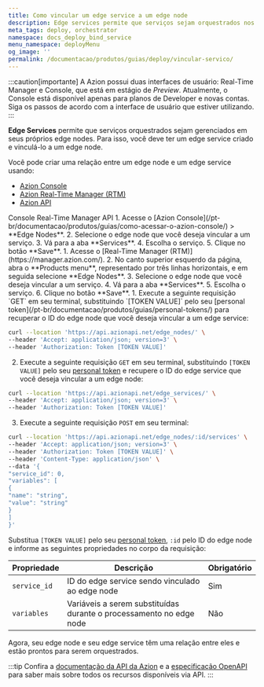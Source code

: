 ```yaml
---
title: Como vincular um edge service a um edge node
description: Edge services permite que serviços sejam orquestrados nos seus edge nodes. Para isso, você precisa criar um serviço e vinculá-lo a um edge node.
meta_tags: deploy, orchestrator
namespace: docs_deploy_bind_service
menu_namespace: deployMenu
og_image: ''
permalink: /documentacao/produtos/guias/deploy/vincular-servico/
---
```



:::caution[importante]
A Azion possui duas interfaces de usuário: Real-Time Manager e Console, que está em estágio de *Preview*. Atualmente, o Console está disponível apenas para planos de Developer e novas contas. Siga os passos de acordo com a interface de usuário que estiver utilizando.
:::

**Edge Services** permite que serviços orquestrados sejam gerenciados em seus próprios edge nodes. Para isso, você deve ter um edge service criado e vinculá-lo a um edge node.

<LinkButton link="/pt-br/documentacao/produtos/guias/deploy/criar-edge-service/" label="ir para o guia de como criar um edge service" severity="secondary" target="_blank" />

Você pode criar uma relação entre um edge node e um edge service usando:

- [Azion Console](/pt-br/documentacao/produtos/guias/como-acessar-o-rtm/)
- [Azion Real-Time Manager (RTM)](https://manager.azion.com/)
- [Azion API](https://api.azion.com/)

<Tabs client:visible>
    <Fragment slot="tab.console">Console</Fragment>
    <Fragment slot="tab.rtm">Real-Time Manager</Fragment>
    <Fragment slot="tab.api">API</Fragment>

<Fragment slot="panel.console">
1. Acesse o [Azion Console](/pt-br/documentacao/produtos/guias/como-acessar-o-azion-console/) > **Edge Nodes**.
2. Selecione o edge node que você deseja vincular a um serviço.
3. Vá para a aba **Services**.
4. Escolha o serviço.
5. Clique no botão **Save**.
</Fragment>

<Fragment slot="panel.rtm">
1. Acesse o [Real-Time Manager (RTM)](https://manager.azion.com/).
2. No canto superior esquerdo da página, abra o **Products menu**, representado por três linhas horizontais, e em seguida selecione **Edge Nodes**.
3. Selecione o edge node que você deseja vincular a um serviço.
4. Vá para a aba **Services**.
5. Escolha o serviço.
6. Clique no botão **Save**.
</Fragment>

<Fragment slot="panel.api">
1. Execute a seguinte requisição `GET` em seu terminal, substituindo `[TOKEN VALUE]` pelo seu [personal token](/pt-br/documentacao/produtos/guias/personal-tokens/) para recuperar o ID do edge node que você deseja vincular a um edge service:

```bash
curl --location 'https://api.azionapi.net/edge_nodes/' \
--header 'Accept: application/json; version=3' \
--header 'Authorization: Token [TOKEN VALUE]'
```

2. Execute a seguinte requisição `GET` em seu terminal, substituindo `[TOKEN VALUE]` pelo seu [personal token](/pt-br/documentacao/produtos/guias/personal-tokens/) e recupere o ID do edge service que você deseja vincular a um edge node:

```bash
curl --location 'https://api.azionapi.net/edge_services/' \
--header 'Accept: application/json; version=3' \
--header 'Authorization: Token [TOKEN VALUE]'
``` 

3. Execute a seguinte requisição `POST` em seu terminal:

```bash
curl --location 'https://api.azionapi.net/edge_nodes/:id/services' \
--header 'Accept: application/json; version=3' \
--header 'Authorization: Token [TOKEN VALUE]' \
--header 'Content-Type: application/json' \
--data '{
"service_id": 0,
"variables": [
{
"name": "string",
"value": "string"
}
]
}'
```

Substitua `[TOKEN VALUE]` pelo seu [personal token](/pt-br/documentacao/produtos/guias/personal-tokens/), `:id` pelo ID do edge node e informe as seguintes propriedades no corpo da requisição:

| Propriedade | Descrição | Obrigatório | 
| - | - | - | 
| `service_id` | ID do edge service sendo vinculado ao edge node | Sim |
| `variables` | Variáveis a serem substituídas durante o processamento no edge node | Não  |

Agora, seu edge node e seu edge service têm uma relação entre eles e estão prontos para serem orquestrados. 

:::tip
Confira a [documentação da API da Azion](https://api.azion.com/) e a [especificação OpenAPI](https://github.com/aziontech/azionapi-openapi/) para saber mais sobre todos os recursos disponíveis via API.
:::
</Fragment>

</Tabs>
